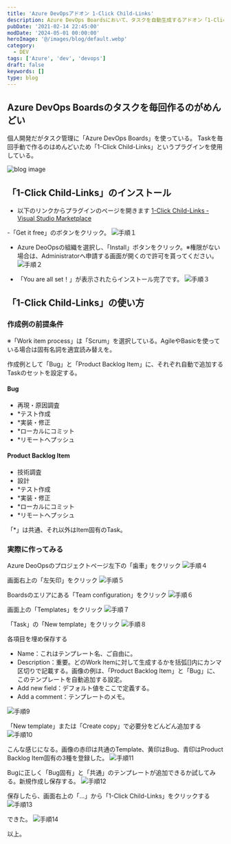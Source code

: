 ```yaml
---
title: 'Azure DevOpsアドオン 1-Click Child-Links'
description: Azure DevOps Boardsにおいて、タスクを自動生成するアドオン「1-Click Child-Links」の機能と使い方を説明する。--詳細 Azure DevOps Boardsのタスクを毎回作るのがめんどい -- 個人開発ではあるがタスク管理に「Azure DevOps Boards」を使っている。
pubDate: '2021-02-14 22:45:00'
modDate: '2024-05-01 00:00:00'
heroImage: '@/images/blog/default.webp'
category:
  - DEV
tags: ['Azure', 'dev', 'devops']
draft: false
keywords: []
type: blog
---
```


## Azure DevOps Boardsのタスクを毎回作るのがめんどい

個人開発だがタスク管理に「Azure DevOps Boards」を使っている。 Taskを毎回手動で作るのはめんどいため「1-Click Child-Links」というプラグインを使用している。

![blog image](@/images/blog/8371934994501811265-one-click-child-links.webp)

## 「1-Click Child-Links」のインストール

- 以下のリンクからプラグインのページを開きます
  [1-Click Child-Links - Visual Studio Marketplace](https://marketplace.visualstudio.com/items?itemName=ruifig.vsts-work-item-one-click-child-links)

-「Get it free」のボタンをクリック。
![手順１](@/images/blog/8371934994501811265-azure-boards-01.webp)

- Azure DeoOpsの組織を選択し、「Install」ボタンをクリック。※権限がない場合は、Administratorへ申請する画面が開くので許可を貰ってください。
  ![手順２](@/images/blog/8371934994501811265-azure-boards-02.webp)

- 「You are all set！」が表示されたらインストール完了です。
  ![手順３](@/images/blog/8371934994501811265-azure-boards-03.webp)

## 「1-Click Child-Links」の使い方

### 作成例の前提条件

※「Work item process」は「Scrum」を選択している。AgileやBasicを使っている場合は固有名詞を適宜読み替えを。

作成例として「Bug」と「Product Backlog Item」に、それぞれ自動で追加するTaskのセットを設定する。

#### Bug

- 再現・原因調査
- \*テスト作成
- \*実装・修正
- \*ローカルにコミット
- \*リモートへプッシュ

#### Product Backlog Item

- 技術調査
- 設計
- \*テスト作成
- \*実装・修正
- \*ローカルにコミット
- \*リモートへプッシュ

「\*」は共通、それ以外はItem固有のTask。

### 実際に作ってみる

Azure DeoOpsのプロジェクトページ左下の「歯車」をクリック
![手順４](@/images/blog/8371934994501811265-azure-boards-04.webp)

画面右上の「左矢印」をクリック
![手順５](@/images/blog/8371934994501811265-azure-boards-05.webp)

Boardsのエリアにある「Team configuration」をクリック
![手順６](@/images/blog/8371934994501811265-azure-boards-06.webp)

画面上の「Templates」をクリック
![手順７](@/images/blog/8371934994501811265-azure-boards-07.webp)

「Task」の「New template」をクリック
![手順８](@/images/blog/8371934994501811265-azure-boards-08.webp)

各項目を埋め保存する

- Name：これはテンプレート名、ご自由に。
- Description：重要。どのWork Itemに対して生成するかを括弧\[\]内にカンマ区切りで記載する。画像の例は、「Product Backlog Item」と「Bug」に、このテンプレートを自動追加する設定。
- Add new field：デフォルト値をここで定義する。
- Add a comment：テンプレートのメモ。

![手順9](@/images/blog/8371934994501811265-azure-boards-09.webp)

「New template」または「Create copy」で必要分をどんどん追加する
![手順10](@/images/blog/8371934994501811265-azure-boards-10.webp)

こんな感じになる。画像の赤印は共通のTemplate、黄印はBug、青印はProduct Backlog Item固有の3種を登録した。
![手順11](@/images/blog/8371934994501811265-azure-boards-11.webp)

Bugに正しく「Bug固有」と「共通」のテンプレートが追加できるか試してみる。新規作成し保存する。
![手順12](@/images/blog/8371934994501811265-azure-boards-12.webp)

保存したら、画面右上の「…」から「1-Click Child-Links」をクリックする
![手順13](@/images/blog/8371934994501811265-azure-boards-13.webp)

できた。
![手順14](@/images/blog/8371934994501811265-azure-boards-14.webp)

以上。
